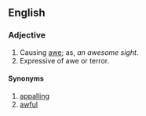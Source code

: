 ==English==
===Adjective===
#Causing [[awe]]; as, ''an awesome sight''.
#Expressive of awe or terror.

====Synonyms====
#[[appalling]]
#[[awful]]